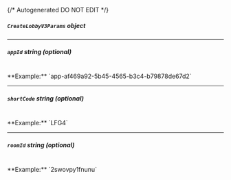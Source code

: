{/* Autogenerated DO NOT EDIT  */}

##### `CreateLobbyV3Params` _object_

<Collapsible openLabel={Labels.showProperties} closeLabel={Labels.hideProperties}>
  <CreateLobbyV3Params />
</Collapsible>

---
##### `appId` _string (optional)_
<br/>
**Example:** `app-af469a92-5b45-4565-b3c4-b79878de67d2`

---
##### `shortCode` _string (optional)_
<br/>
**Example:** `LFG4`

---
##### `roomId` _string (optional)_
<br/>
**Example:** `2swovpy1fnunu`


